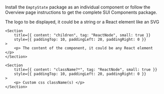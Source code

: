 
<Section contained={true} style={{ paddingTop: 0, paddingBottom: 0 }}>
	<p>
		Install the <Code small={true}>EmptyState</Code> package as an individual
		component or follow the Overview page instructions to get the complete SUI
		Components package.
	</p>
</Section>

<Section title="Props" border={true}>
	<Section
		title={{ content: "logo", tag: "string | React Element ", small: true }}
		style={{ paddingTop: 10, paddingLeft: 20, paddingRight: 0 }}
	>
		<p> The logo to be displayed, it could be a string or a React element like an SVG </p>
	</Section>

    <Section
    	title={{ content: "children", tag: "ReactNode", small: true }}
    	style={{ paddingTop: 10, paddingLeft: 20, paddingRight: 0 }}
    >
    	<p> The content of the component, it could be any React element </p>
    </Section>

    <Section
    	title={{ content: "className?*", tag: "ReactNode", small: true }}
    	style={{ paddingTop: 10, paddingLeft: 20, paddingRight: 0 }}
    >
    	<p> Custom css className(s) </p>
    </Section>

</Section>
